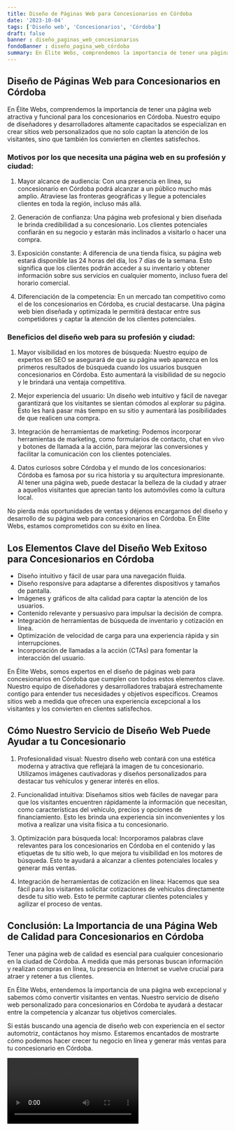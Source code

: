 ```yaml
---
title: Diseño de Páginas Web para Concesionarios en Córdoba
date: '2023-10-04'
tags: ['Diseño web', 'Concesionarios', 'Córdoba']
draft: false
banner : diseño_paginas_web_concesionarios
fondoBanner : diseño_pagina_web_córdoba
summary: En Élite Webs, comprendemos la importancia de tener una página web atractiva y funcional para los concesionarios en Córdoba. Nuestro equipo de diseñadores y desarrolladores altamente capacitados se especializan en crear sitios web personalizados que no solo captan la atención de los visitantes, sino que también los convierten en clientes satisfechos.
---
```


## Diseño de Páginas Web para Concesionarios en Córdoba

En Élite Webs, comprendemos la importancia de tener una página web atractiva y funcional para los concesionarios en Córdoba. Nuestro equipo de diseñadores y desarrolladores altamente capacitados se especializan en crear sitios web personalizados que no solo captan la atención de los visitantes, sino que también los convierten en clientes satisfechos.

### Motivos por los que necesita una página web en su profesión y ciudad:

1. Mayor alcance de audiencia: Con una presencia en línea, su concesionario en Córdoba podrá alcanzar a un público mucho más amplio. Atraviese las fronteras geográficas y llegue a potenciales clientes en toda la región, incluso más allá.

2. Generación de confianza: Una página web profesional y bien diseñada le brinda credibilidad a su concesionario. Los clientes potenciales confiarán en su negocio y estarán más inclinados a visitarlo o hacer una compra.

3. Exposición constante: A diferencia de una tienda física, su página web estará disponible las 24 horas del día, los 7 días de la semana. Esto significa que los clientes podrán acceder a su inventario y obtener información sobre sus servicios en cualquier momento, incluso fuera del horario comercial.

4. Diferenciación de la competencia: En un mercado tan competitivo como el de los concesionarios en Córdoba, es crucial destacarse. Una página web bien diseñada y optimizada le permitirá destacar entre sus competidores y captar la atención de los clientes potenciales.

### Beneficios del diseño web para su profesión y ciudad:

1. Mayor visibilidad en los motores de búsqueda: Nuestro equipo de expertos en SEO se asegurará de que su página web aparezca en los primeros resultados de búsqueda cuando los usuarios busquen concesionarios en Córdoba. Esto aumentará la visibilidad de su negocio y le brindará una ventaja competitiva.

2. Mejor experiencia del usuario: Un diseño web intuitivo y fácil de navegar garantizará que los visitantes se sientan cómodos al explorar su página. Esto les hará pasar más tiempo en su sitio y aumentará las posibilidades de que realicen una compra.

3. Integración de herramientas de marketing: Podemos incorporar herramientas de marketing, como formularios de contacto, chat en vivo y botones de llamada a la acción, para mejorar las conversiones y facilitar la comunicación con los clientes potenciales.

4. Datos curiosos sobre Córdoba y el mundo de los concesionarios: Córdoba es famosa por su rica historia y su arquitectura impresionante. Al tener una página web, puede destacar la belleza de la ciudad y atraer a aquellos visitantes que aprecian tanto los automóviles como la cultura local.

No pierda más oportunidades de ventas y déjenos encargarnos del diseño y desarrollo de su página web para concesionarios en Córdoba. En Élite Webs, estamos comprometidos con su éxito en línea.

<GifSeo />

<Cta />

## Los Elementos Clave del Diseño Web Exitoso para Concesionarios en Córdoba

- Diseño intuitivo y fácil de usar para una navegación fluida.
- Diseño responsive para adaptarse a diferentes dispositivos y tamaños de pantalla.
- Imágenes y gráficos de alta calidad para captar la atención de los usuarios.
- Contenido relevante y persuasivo para impulsar la decisión de compra.
- Integración de herramientas de búsqueda de inventario y cotización en línea.
- Optimización de velocidad de carga para una experiencia rápida y sin interrupciones.
- Incorporación de llamadas a la acción (CTAs) para fomentar la interacción del usuario.

En Élite Webs, somos expertos en el diseño de páginas web para concesionarios en Córdoba que cumplen con todos estos elementos clave. Nuestro equipo de diseñadores y desarrolladores trabajará estrechamente contigo para entender tus necesidades y objetivos específicos. Creamos sitios web a medida que ofrecen una experiencia excepcional a los visitantes y los convierten en clientes satisfechos.

## Cómo Nuestro Servicio de Diseño Web Puede Ayudar a tu Concesionario

1. Profesionalidad visual: Nuestro diseño web contará con una estética moderna y atractiva que reflejará la imagen de tu concesionario. Utilizamos imágenes cautivadoras y diseños personalizados para destacar tus vehículos y generar interés en ellos.

2. Funcionalidad intuitiva: Diseñamos sitios web fáciles de navegar para que los visitantes encuentren rápidamente la información que necesitan, como características del vehículo, precios y opciones de financiamiento. Esto les brinda una experiencia sin inconvenientes y los motiva a realizar una visita física a tu concesionario.

3. Optimización para búsqueda local: Incorporamos palabras clave relevantes para los concesionarios en Córdoba en el contenido y las etiquetas de tu sitio web, lo que mejora tu visibilidad en los motores de búsqueda. Esto te ayudará a alcanzar a clientes potenciales locales y generar más ventas.

4. Integración de herramientas de cotización en línea: Hacemos que sea fácil para los visitantes solicitar cotizaciones de vehículos directamente desde tu sitio web. Esto te permite capturar clientes potenciales y agilizar el proceso de ventas.

## Conclusión: La Importancia de una Página Web de Calidad para Concesionarios en Córdoba

Tener una página web de calidad es esencial para cualquier concesionario en la ciudad de Córdoba. A medida que más personas buscan información y realizan compras en línea, tu presencia en Internet se vuelve crucial para atraer y retener a tus clientes.

En Élite Webs, entendemos la importancia de una página web excepcional y sabemos cómo convertir visitantes en ventas. Nuestro servicio de diseño web personalizado para concesionarios en Córdoba te ayudará a destacar entre la competencia y alcanzar tus objetivos comerciales.

Si estás buscando una agencia de diseño web con experiencia en el sector automotriz, contáctanos hoy mismo. Estaremos encantados de mostrarte cómo podemos hacer crecer tu negocio en línea y generar más ventas para tu concesionario en Córdoba.

<Video />

<CtaBot job='Concesionarios' city='Córdoba'/>

<Gmaps query='Córdoba+españa+maps' />